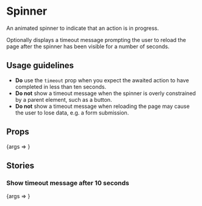 
<Meta title="Spinner" component={Spinner} />

# Spinner

An animated spinner to indicate that an action is in progress.

Optionally displays a timeout message prompting the user to reload the page after the spinner has been visible for a number of seconds.

## Usage guidelines

- **Do** use the `timeout` prop when you expect the awaited action to have completed in less than ten seconds.
- **Do not** show a timeout message when the spinner is overly constrained by a parent element, such as a button.
- **Do not** show a timeout message when reloading the page may cause the user to lose data, e.g. a form submission.

## Props

<Canvas>
	<Story
		args={{
			timeout: false,
		}}
		name="Default"
	>
		{args => <Spinner {...args} />}
	</Story>
</Canvas>

<ArgsTable story="Default" />

## Stories

### Show timeout message after 10 seconds

<Canvas>
	<Story
		args={{
			timeout: true,
		}}
		name="Timeout message after 10 seconds"
	>
		{args => <Spinner {...args} />}
	</Story>
</Canvas>
